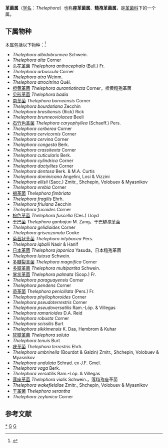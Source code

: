 {{Automatic Taxobox
| taxon = Thelephora
| authority = Ehrh. ex Willd. (1787)
| image = Thelephora.terrestris4.-.lindsey.jpg
| image_caption = Thelephora terrestris
| type species = Thelephora terrestris
| type species authority = Ehrh. (1787)
| Synonyms = 
* ''Merisma'' <small>Pers. (1797)</small>
* ''Thelephora'' sect. ''Phylacteria'' <small>Pers. (1822)</small>
* ''Scyphopilus'' <small>P. Karst. (1881)</small>
* ''Phylacteria'' <small>(Pers.) Pat. (1887)</small>
* ''Thelophora'' <small>Clem. (1902)</small>
* ''Pseudothelephora'' <small>Lloyd (1919)</small>
}}

'''革菌属'''（[[学名|学名]]：''Thelephora''）也称'''座革菌属'''、'''糙孢革菌属'''，是[[革菌科|革菌科]]下的一个属。

==下属物种==
本属包括以下物种：<ref>{{cite web |title=Thelephora Ehrh. ex Willd. |url=https://www.gbif.org/species/2513794 |website=GBIF}}</ref>
* ''Thelephora albidobrunnea'' Schwein.
* ''Thelephora alta'' Corner
* [[头花革菌|头花革菌]] ''Thelephora anthocephala'' (Bull.) Fr.
* ''Thelephora arbuscula'' Corner
* ''Thelephora atra'' Weinm.
* ''Thelephora atrocitrina'' Quél.
* [[橙黄革菌|橙黄革菌]] ''Thelephora aurantiotincta'' Corner，橙黄糙孢革菌
* [[贝形革菌|贝形革菌]] ''Thelephora badia''
* [[南革菌|南革菌]] ''Thelephora borneensis'' Corner
* ''Thelephora bourdotiana'' Zecchin
* ''Thelephora brasiliensis'' (Rick) Rick
* ''Thelephora brunneoviolacea'' Beeli
* [[石竹色革菌|石竹色革菌]] ''Thelephora caryophyllea'' (Schaeff.) Pers.
* ''Thelephora cerberea'' Corner
* ''Thelephora cervicornis'' Corner
* ''Thelephora cervina'' Corner
* ''Thelephora congesta'' Berk.
* ''Thelephora crassitexta'' Corner
* ''Thelephora cuticularis'' Berk.
* ''Thelephora cylindrica'' Corner
* ''Thelephora dactylites'' Corner
* ''Thelephora dentosa'' Berk. & M.A. Curtis
* ''Thelephora dominicana'' Angelini, Losi & Vizzini
* ''Thelephora ellisii'' (Sacc.) Zmitr., Shchepin, Volobuev & Myasnikov
* ''Thelephora erebia'' Corner
* [[褐革菌|褐革菌]] ''Thelephora fimbriata''
* ''Thelephora fragilis'' Ehrh.
* ''Thelephora friulana'' Zecchin
* ''Thelephora fucoides'' Corner
* [[棕色革菌|棕色革菌]] ''Thelephora fuscella'' (Ces.) Lloyd
* [[干巴菌|干巴菌]] ''Thelephora ganbajun'' M. Zang，干巴糙孢革菌
* ''Thelephora gelidioides'' Corner
* ''Thelephora griseozonata'' Cooke
* [[菊苣状革菌|菊苣状革菌]] ''Thelephora intybacea'' Pers.
* ''Thelephora iqbalii'' Nasir & Hanif
* [[日本革菌|日本革菌]] ''Thelephora japonica'' Yasuda，日本糙孢革菌
* ''Thelephora lutosa'' Schwein.
* [[多瓣裂革菌|多瓣裂革菌]] ''Thelephora magnifica'' Corner
* [[多瓣革菌|多瓣革菌]] ''Thelephora multipartita'' Schwein.
* [[掌状革菌|掌状革菌]] ''Thelephora palmata'' (Scop.) Fr.
* ''Thelephora paraguayensis'' Corner
* ''Thelephora pendens'' Corner
* [[帚革菌|帚革菌]] ''Thelephora penicillata'' (Pers.) Fr.
* ''Thelephora phyllophoroides'' Corner
* ''Thelephora pseudoterrestris'' Corner
* ''Thelephora pseudoversatilis'' Ram.-Lóp. & Villegas
* ''Thelephora ramarioides'' D.A. Reid
* ''Thelephora robusta'' Corner
* ''Thelephora scissilis'' Burt
* ''Thelephora sikkimensis'' K. Das, Hembrom & Kuhar
* [[软瓣革菌|软瓣革菌]] ''Thelephora soluta''
* ''Thelephora tenuis'' Burt
* [[疣革菌|疣革菌]] ''Thelephora terrestris'' Ehrh.
* ''Thelephora umbrinella'' (Bourdot & Galzin) Zmitr., Shchepin, Volobuev & Myasnikov
* ''Thelephora undulata'' Schrad. ex J.F. Gmel.
* ''Thelephora vaga'' Berk.
* ''Thelephora versatilis'' Ram.-Lóp. & Villegas
* [[莲座革菌|莲座革菌]] ''Thelephora vialis'' Schwein.，莲糙孢座革菌
* ''Thelephora wakefieldiae'' Zmitr., Shchepin, Volobuev & Myasnikov
* [[干革菌|干革菌]] ''Thelephora xerantha''
* ''Thelephora zeylanica'' Corner

== 参考文献 ==
{{Reflist}}

{{taxonbar}}
[[Category:_革菌属|*]]
[[Category:_革菌科|G]]
[[Category:_1787年描述的分类群|G]]